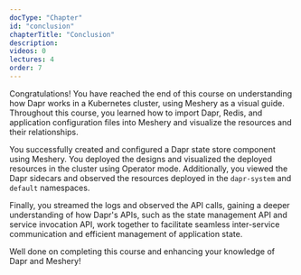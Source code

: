 ```yaml
---
docType: "Chapter"
id: "conclusion"
chapterTitle: "Conclusion"
description:
videos: 0
lectures: 4
order: 7
---
```


<ChapterStyle>
Congratulations! You have reached the end of this course on understanding how Dapr works in a Kubernetes cluster, using Meshery as a visual guide. Throughout this course, you learned how to import Dapr, Redis, and application configuration files into Meshery and visualize the resources and their relationships.

You successfully created and configured a Dapr state store component using Meshery. You deployed the designs and visualized the deployed resources in the cluster using Operator mode. Additionally, you viewed the Dapr sidecars and observed the resources deployed in the <code>dapr-system</code> and <code>default</code> namespaces.

Finally, you streamed the logs and observed the API calls, gaining a deeper understanding of how Dapr's APIs, such as the state management API and service invocation API, work together to facilitate seamless inter-service communication and efficient management of application state.

Well done on completing this course and enhancing your knowledge of Dapr and Meshery!
</ChapterStyle>
